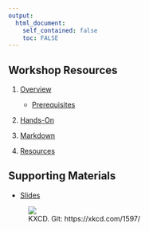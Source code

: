 ```yaml
---
output: 
  html_document:
    self_contained: false
    toc: FALSE
---
```


## Workshop Resources

1. [Overview](outline.html)

    - [Prerequisites](outline.html#prerequisites)  
    
1. [Hands-On](handson.html)
1. [Markdown](markdown.html)  
1. [Resources](resources.html)


## Supporting Materials

- [Slides](slides)


<figure>![](https://imgs.xkcd.com/comics/git.png)<figcaption>KXCD.  Git:  https://xkcd.com/1597/</figcaption></figure><br>


